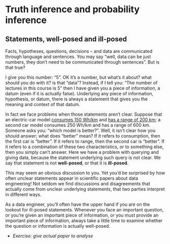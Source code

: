 # Truth inference and probability inference

## Statements, well-posed and ill-posed

Facts, hypotheses, questions, decisions -- and data are communicated through language and sentences. You may say "well, data can be just numbers, they don't need to be communicated through sentences". But is that true?

I give you this number: "5". OK it's a number, but what's it about? what should you do with it? is that "data"? Instead, if I tell you: "The number of lectures in this course is 5" then I have given you a piece of information, a datum (even if it is actually false). Underlying any piece of information, hypothesis, or datum, there is always a statement that gives you the meaning and context of that datum.

In fact we face problems when those statements aren't clear. Suppose that
an electric-car model [consumes
150 Wh/km](https://ev-database.org/cheatsheet/energy-consumption-electric-car)
and [has a range of
200 km](https://ev-database.org/cheatsheet/range-electric-car); a second
car model consumes 250 Wh/km and has a range of 600 km. Someone asks you:
"which model is better?". Well, it isn't clear how you should answer; what
does "better" mean? If it refers to consumption, then the first car is
"better". If it refers to range, then the second car is "better". If
it refers to a combination of these two characteristics, or to something
else, then you simply can't answer. Here we have a problem with querying and
giving data, because the statement underlying such query is not clear. We
say that statement is not **well-posed**, or that it is **ill-posed**.

This may seem an obvious discussion to you. Yet you'd be surprised by how often unclear statements appear in scientific papers about data engineering! Not seldom we find discussions and disagreements that actually come from unclear underlying statements, that two parties interpret in different ways.

As a data engineer, you'll often have the upper hand if you are on the lookout for ill-posed statements. Whenever you face an important question, or you're given an important piece of information, or you must provide an important piece of information, always take a little time to examine whether the question or information is actually well-posed.

* _Exercise: give actual paper to analyse_


